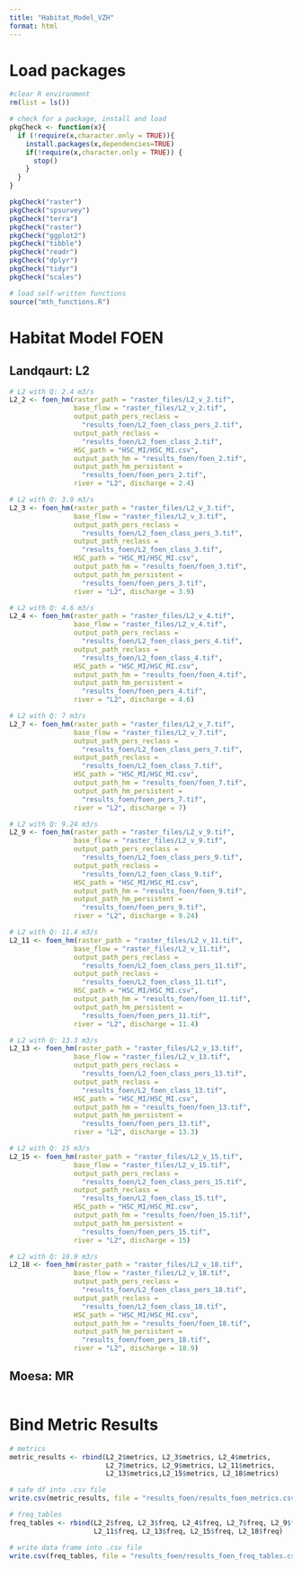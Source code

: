 ```yaml
---
title: "Habitat_Model_VZH"
format: html
---
```


# Load packages 
```r
#clear R environment
rm(list = ls())

# check for a package, install and load 
pkgCheck <- function(x){ 
  if (!require(x,character.only = TRUE)){
    install.packages(x,dependencies=TRUE)
    if(!require(x,character.only = TRUE)) {
      stop()
    }
  }
}

pkgCheck("raster")
pkgCheck("spsurvey")
pkgCheck("terra")
pkgCheck("raster")
pkgCheck("ggplot2")
pkgCheck("tibble")
pkgCheck("readr")
pkgCheck("dplyr")
pkgCheck("tidyr")
pkgCheck("scales")

# load self-written functions 
source("mth_functions.R")
```

# Habitat Model FOEN
## Landqaurt: L2
```r
# L2 with Q: 2.4 m3/s
L2_2 <- foen_hm(raster_path = "raster_files/L2_v_2.tif", 
                base_flow = "raster_files/L2_v_2.tif",
                output_path_pers_reclass =
                  "results_foen/L2_foen_class_pers_2.tif", 
                output_path_reclass =
                  "results_foen/L2_foen_class_2.tif", 
                HSC_path = "HSC_MI/HSC_MI.csv", 
                output_path_hm = "results_foen/foen_2.tif",
                output_path_hm_persistent =
                  "results_foen/foen_pers_2.tif", 
                river = "L2", discharge = 2.4)

# L2 with Q: 3.9 m3/s
L2_3 <- foen_hm(raster_path = "raster_files/L2_v_3.tif", 
                base_flow = "raster_files/L2_v_3.tif",
                output_path_pers_reclass =
                  "results_foen/L2_foen_class_pers_3.tif", 
                output_path_reclass =
                  "results_foen/L2_foen_class_3.tif", 
                HSC_path = "HSC_MI/HSC_MI.csv", 
                output_path_hm = "results_foen/foen_3.tif",
                output_path_hm_persistent =
                  "results_foen/foen_pers_3.tif", 
                river = "L2", discharge = 3.9)

# L2 with Q: 4.6 m3/s
L2_4 <- foen_hm(raster_path = "raster_files/L2_v_4.tif", 
                base_flow = "raster_files/L2_v_4.tif",
                output_path_pers_reclass =
                  "results_foen/L2_foen_class_pers_4.tif", 
                output_path_reclass =
                  "results_foen/L2_foen_class_4.tif", 
                HSC_path = "HSC_MI/HSC_MI.csv", 
                output_path_hm = "results_foen/foen_4.tif",
                output_path_hm_persistent =
                  "results_foen/foen_pers_4.tif", 
                river = "L2", discharge = 4.6)

# L2 with Q: 7 m3/s
L2_7 <- foen_hm(raster_path = "raster_files/L2_v_7.tif", 
                base_flow = "raster_files/L2_v_7.tif",
                output_path_pers_reclass =
                  "results_foen/L2_foen_class_pers_7.tif", 
                output_path_reclass =
                  "results_foen/L2_foen_class_7.tif", 
                HSC_path = "HSC_MI/HSC_MI.csv", 
                output_path_hm = "results_foen/foen_7.tif",
                output_path_hm_persistent =
                  "results_foen/foen_pers_7.tif", 
                river = "L2", discharge = 7)

# L2 with Q: 9.24 m3/s
L2_9 <- foen_hm(raster_path = "raster_files/L2_v_9.tif", 
                base_flow = "raster_files/L2_v_9.tif",
                output_path_pers_reclass =
                  "results_foen/L2_foen_class_pers_9.tif", 
                output_path_reclass =
                  "results_foen/L2_foen_class_9.tif", 
                HSC_path = "HSC_MI/HSC_MI.csv", 
                output_path_hm = "results_foen/foen_9.tif",
                output_path_hm_persistent =
                  "results_foen/foen_pers_9.tif", 
                river = "L2", discharge = 9.24)

# L2 with Q: 11.4 m3/s
L2_11 <- foen_hm(raster_path = "raster_files/L2_v_11.tif", 
                base_flow = "raster_files/L2_v_11.tif",
                output_path_pers_reclass =
                  "results_foen/L2_foen_class_pers_11.tif", 
                output_path_reclass =
                  "results_foen/L2_foen_class_11.tif", 
                HSC_path = "HSC_MI/HSC_MI.csv", 
                output_path_hm = "results_foen/foen_11.tif",
                output_path_hm_persistent =
                  "results_foen/foen_pers_11.tif", 
                river = "L2", discharge = 11.4)

# L2 with Q: 13.3 m3/s
L2_13 <- foen_hm(raster_path = "raster_files/L2_v_13.tif", 
                base_flow = "raster_files/L2_v_13.tif",
                output_path_pers_reclass =
                  "results_foen/L2_foen_class_pers_13.tif", 
                output_path_reclass =
                  "results_foen/L2_foen_class_13.tif", 
                HSC_path = "HSC_MI/HSC_MI.csv", 
                output_path_hm = "results_foen/foen_13.tif",
                output_path_hm_persistent =
                  "results_foen/foen_pers_13.tif", 
                river = "L2", discharge = 13.3)

# L2 with Q: 15 m3/s
L2_15 <- foen_hm(raster_path = "raster_files/L2_v_15.tif", 
                base_flow = "raster_files/L2_v_15.tif",
                output_path_pers_reclass =
                  "results_foen/L2_foen_class_pers_15.tif", 
                output_path_reclass =
                  "results_foen/L2_foen_class_15.tif", 
                HSC_path = "HSC_MI/HSC_MI.csv", 
                output_path_hm = "results_foen/foen_15.tif",
                output_path_hm_persistent =
                  "results_foen/foen_pers_15.tif", 
                river = "L2", discharge = 15)

# L2 with Q: 18.9 m3/s
L2_18 <- foen_hm(raster_path = "raster_files/L2_v_18.tif", 
                base_flow = "raster_files/L2_v_18.tif",
                output_path_pers_reclass =
                  "results_foen/L2_foen_class_pers_18.tif", 
                output_path_reclass =
                  "results_foen/L2_foen_class_18.tif", 
                HSC_path = "HSC_MI/HSC_MI.csv", 
                output_path_hm = "results_foen/foen_18.tif",
                output_path_hm_persistent =
                  "results_foen/foen_pers_18.tif", 
                river = "L2", discharge = 18.9)
```



## Moesa: MR
```r

```


# Bind Metric Results 
```r
# metrics
metric_results <- rbind(L2_2$metrics, L2_3$metrics, L2_4$metrics,
                        L2_7$metrics, L2_9$metrics, L2_11$metrics,
                        L2_13$metrics,L2_15$metrics, L2_18$metrics)

# safe df into .csv file
write.csv(metric_results, file = "results_foen/results_foen_metrics.csv", row.names = FALSE)

# freq_tables
freq_tables <- rbind(L2_2$freq, L2_3$freq, L2_4$freq, L2_7$freq, L2_9$freq,
                     L2_11$freq, L2_13$freq, L2_15$freq, L2_18$freq)

# write data frame into .csv file
write.csv(freq_tables, file = "results_foen/results_foen_freq_tables.csv", row.names = FALSE)
```




